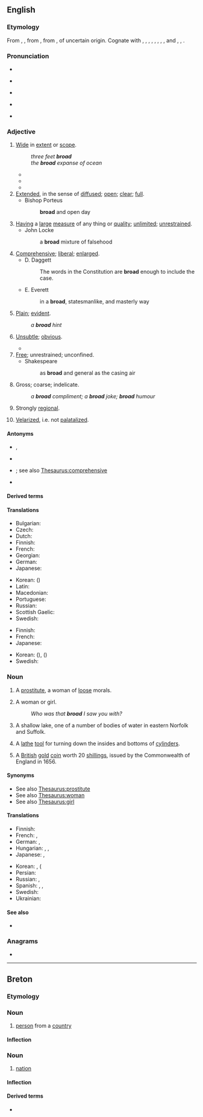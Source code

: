 {{also|Broad.|B road}}
==English==
{{wikipedia|dab=broad}}

===Etymology===
From {{etyl|enm|en}} {{m|enm|brood}}, {{m|enm|brode}}, from {{etyl|ang|en}} {{m|ang|brād||broad, flat, open, extended, spacious, wide, ample, copious}}, from {{etyl|gem-pro|en}} {{m|gem-pro|*braidaz||broad}}, of uncertain origin. Cognate with {{cog|sco|braid||broad}}, {{cog|fy|breed||broad}}, {{cog|stq|breed||broad}}, {{cog|nds|breed||broad}}, {{m|nds|breet}}, {{cog|nl|breed||broad}}, {{cog|de|breit||broad, wide}}, {{cog|da|-}}, {{cog|sv|-}} and {{cog|nb|bred||broad}}, {{cog|no|brei||broad}}, {{cog|is|breiður||broad, wide}}.

===Pronunciation===
* {{audio|en|en-us-broad.ogg|Audio (US)}}
* {{a|RP}} {{IPA|en|/bɹɔːd/}}
* {{a|GA}} {{IPA|en|/bɹɔd/}}
* {{a|cot-caught|Canada}} {{IPA|en|/bɹɑd/}}
* {{rhymes|en|ɔːd}}

===Adjective===
{{en-adj|er}}

# [[wide|Wide]] in [[extent]] or [[scope]].
#: ''three feet '''broad'''''
#: ''the '''broad''' expanse of ocean''
#* {{quote-book|en|year=1898|author={{w|Winston Churchill (novelist)|Winston Churchill}}
|title={{w|The Celebrity}}|chapter=2
|passage=Sunning himself on the board steps, I saw for the first time Mr. Farquhar Fenelon Cooke. He was dressed out in '''broad''' gaiters and bright tweeds, like an English tourist, and his face might have belonged to Dagon, idol of the Philistines.}}
#* {{quote-journal|en|date=April 19, 2012|author=Josh Halliday|work=the Guardian
|title=[http://www.guardian.co.uk/technology/2012/apr/19/free-speech-haven-lawless-cesspool Free speech haven or lawless cesspool – can the internet be civilised?]
|passage=Julia Farrington, head of arts at Index on Censorship, argues that extra powers to ban violent videos online will "end up too '''broad''' and open to misapplication, which would damage freedom of expression".}}
#* {{quote-journal|en|date=2013-06-28|author={{w|Joris Luyendijk}}
|volume=189|issue=3|page=21|magazine={{w|The Guardian Weekly}}
|title=[http://www.guardian.co.uk/commentisfree/joris-luyendijk-banking-blog/2013/jun/19/banking-britain-beyond-control Our banks are out of control]
|passage=Seeing the British establishment struggle with the financial sector is like watching an alcoholic&nbsp;[&hellip;].&nbsp; Until 2008 there was denial over what finance had become.&nbsp;[&hellip;]&nbsp; But the scandals kept coming, and so we entered stage three – what therapists call "bargaining". A '''broad''' section of the political class now recognises the need for change but remains unable to see the necessity of a fundamental overhaul. Instead it offers fixes and patches.}}
# [[extended|Extended]], in the sense of [[diffused]]; [[open]]; [[clear]]; [[full]].
#* Bishop Porteus
#*: '''broad''' and open day
# [[having|Having]] a [[large]] [[measure]] of any thing or [[quality]]; [[unlimited]]; [[unrestrained]].
#* John Locke
#*: a '''broad''' mixture of falsehood
# [[comprehensive|Comprehensive]]; [[liberal]]; [[enlarged]].
#* D. Daggett
#*: The words in the Constitution are '''broad''' enough to include the case.
#* E. Everett
#*: in a '''broad''', statesmanlike, and masterly way
# [[plain|Plain]]; [[evident]].
#: ''a '''broad''' hint''
# {{lb|en|writing}} [[unsubtle|Unsubtle]]; [[obvious]].
#* {{quote-av|en|actor={{w|Thandie Newton}} and {{w|Simon Quarterman}}|role={{w|Maeve Millay}} and {{w|Lee Sizemore}}|title={{w|Westworld (TV series)|Westworld}}|date=2018-4-22|season=2|number=1|episode={{w|Journey into Night}}|network={{w|HBO}}|time=39:17|passage=Lee: I wrote that line for you. Maeve: A bit '''broad''', if you ask me.}}
# [[free|Free]]; unrestrained; unconfined.
#* Shakespeare
#*: as '''broad''' and general as the casing air
# {{lb|en|dated}} Gross; coarse; indelicate.
#: ''a '''broad''' compliment; a '''broad''' joke; '''broad''' humour''
# {{lb|en|of an accent}} Strongly [[regional]].
# {{lb|en|Gaelic languages}} [[velarize|Velarized]], i.e. not [[palatalize]]d.

====Antonyms====
* {{sense|wide—regarding occupied space, width of an object}} {{l|en|thin}}, {{l|en|narrow}}
* {{sense|wide—regarding body width}} {{l|en|skinny}}
* {{sense|comprehensive}} {{l|en|all-encompassing}}; see also [[Thesaurus:comprehensive]]
* {{sense|not palatalized}} {{l|en|slender}}

====Derived terms====
{{der3|en|title=Terms derived from ''broad'' (adjective)|breadth|broaden|broad across the beam|broad in the beam|broadness|broadscale|broad-shouldered|broad strokes|broadsword|broad church|broadcloth|broad agreement}}

====Translations====
{{trans-see|wide}}

{{trans-top|having a specified width}}
* Bulgarian: {{t+|bg|широк}}
* Czech: {{t+|cs|široký|m}}
* Dutch: {{t+|nl|breed}}
* Finnish: {{t+|fi|leveä}}
* French: {{t+|fr|large}}
* Georgian: {{t|ka|ვრცელი|sc=Geor}}
* German: {{t+|de|breit}}
* Japanese: {{t|ja|[[幅]][[が]]…[[ある]]|tr=[[はば]][[が]]…[[ある]], haba ga … aru}}
{{trans-mid}}
* Korean: {{t|ko|[[폭]][[이]]…[[이다|인]]}} ({{t|ko|幅|alt=幅이|tr=-}})
* Latin: {{t+|la|latus|m}}
* Macedonian: {{t|mk|широк|m}}
* Portuguese: {{t+|pt|largo}}
* Russian: {{t|ru|в ширину́}}
* Scottish Gaelic: {{t|gd|a leud}}
* Swedish: {{t+|sv|bred}}
{{trans-bottom}}

{{trans-top|strongly regional}}
* Finnish: {{t+|fi|leveä}}
* French: {{t+|fr|fort}}
* Japanese: {{t|ja|[[訛り]][[丸出し|丸出しの]]|tr=[[なまり]][[まるだし|まるだしの]], namari marudashi no}}
{{trans-mid}}
* Korean: {{t+|ko|강하다|alt=강한}} ({{t|ko|强하다|alt=强한|tr=-}}), {{t|ko|노골적|alt=노골적인}} ({{t|ko|露骨的|alt=露骨的인|tr=-}})
* Swedish: {{t+|sv|bred}}
{{trans-bottom}}

===Noun===
{{en-noun}}

# {{lb|en|dated}} A [[prostitute]], a woman of [[loose]] morals.
# {{senseid|en|female}}{{lb|en|US|colloquial|slang|sometimes|dated|pejorative}} A woman or girl.
#: ''Who was that '''broad''' I saw you with?''
# {{lb|en|UK}} A shallow lake, one of a number of bodies of water in eastern Norfolk and Suffolk.
# A [[lathe]] [[tool]] for turning down the insides and bottoms of [[cylinder]]s.
#: {{rfquotek|en|Knight}}
# {{lb|en|UK|historical}} A [[British]] [[gold]] [[coin]] worth 20 [[shilling]]s, issued by the Commonwealth of England in 1656.

====Synonyms====
* See also [[Thesaurus:prostitute]]
* See also [[Thesaurus:woman]]
* See also [[Thesaurus:girl]]

====Translations====
{{trans-see|whore}}

{{trans-top|colloquial term for a woman or girl}}
* Finnish: {{t+|fi|lyyli}}
* French: {{t+|fr|gonzesse|f}}, {{t+|fr|meuf|f}}
* German: {{t+|de|Weib|n}}, {{t+|de|Braut|f}}
* Hungarian: {{t+|hu|csaj}}, {{t+|hu|nőszemély}}, {{t+|hu|spiné}}
* Japanese: {{t+|ja|女|tr=[[おんな]], onna|sc=Jpan}}, {{t+|ja|助|tr=[[すけ]], suke|sc=Jpan}}
{{trans-mid}}
* Korean: {{t+|ko|계집애}}, {{t+|ko|여자}} ({{t|ko|女子|tr=-}}
* Persian: {{t+|fa|دختر|tr=doxtar}}
* Russian: {{t+|ru|де́вка|f}}, {{t+|ru|ба́ба|f}}
* Spanish: {{t+|es|pava|f}} {{qualifier|Spain}}, {{t+|es|piba}} {{qualifier|Argentina|Uruguay}}, {{t+|es|jermu|f}} {{qualifier|slang, backslang of [[mujer]]}}
* Swedish: {{t+|sv|tjej|c}}
* Ukrainian: {{t|uk|ді́вка}}
{{trans-bottom}}

====See also====
* {{l|en|Appendix:Word formation verb -en noun -ness}}

===Anagrams===
* {{anagrams|en|a=abdor|Bardo|Board|Borda|Broda|Dobra|abord|adorb|bardo|board|dobra}}

----

==Breton==

===Etymology===
{{rfe|br}}

===Noun===
{{br-noun|m|p=broiz}}

# [[person]] from a [[country]]

====Inflection====
{{br-noun-mutation
|b
|road
|roiz
|g=m
}}

===Noun===
{{br-noun|f|p=r}}

# [[nation]]

====Inflection====
{{br-noun-mutation
|b
|road
|roadoù
|g=f
}}

====Derived terms====
* {{l|br|broadel}}